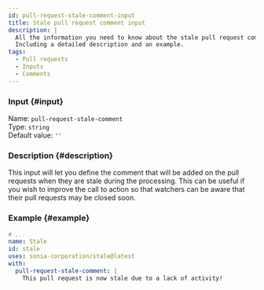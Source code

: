 ```yaml
---
id: pull-request-stale-comment-input
title: Stale pull request comment input
description: |
  All the information you need to know about the stale pull request comment input.
  Including a detailed description and an example.
tags:
  - Pull requests
  - Inputs
  - Comments
---
```


### Input {#input}

Name: `pull-request-stale-comment`  
Type: `string`  
Default value: `''`

### Description {#description}

This input will let you define the comment that will be added on the pull requests when they are stale during the processing.
This can be useful if you wish to improve the call to action so that watchers can be aware that their pull requests may be closed soon.

### Example {#example}

```yml {6}
# ...
name: Stale
id: stale
uses: sonia-corporation/stale@latest
with:
  pull-request-stale-comment: |
    This pull request is now stale due to a lack of activity!
```
